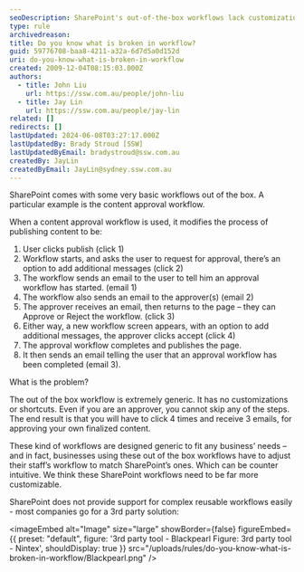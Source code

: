```yaml
---
seoDescription: SharePoint's out-of-the-box workflows lack customization options, requiring businesses to adapt their processes to fit SharePoint's generic workflow.
type: rule
archivedreason:
title: Do you know what is broken in workflow?
guid: 59776708-baa8-4211-a32a-6d7d5a0d152d
uri: do-you-know-what-is-broken-in-workflow
created: 2009-12-04T08:15:03.000Z
authors:
  - title: John Liu
    url: https://ssw.com.au/people/john-liu
  - title: Jay Lin
    url: https://ssw.com.au/people/jay-lin
related: []
redirects: []
lastUpdated: 2024-06-08T03:27:17.000Z
lastUpdatedBy: Brady Stroud [SSW]
lastUpdatedByEmail: bradystroud@ssw.com.au
createdBy: JayLin
createdByEmail: JayLin@sydney.ssw.com.au
---
```


SharePoint comes with some very basic workflows out of the box. A particular example is the content approval workflow.

When a content approval workflow is used, it modifies the process of publishing content to be:

1. User clicks publish (click 1)
2. Workflow starts, and asks the user to request for approval, there’s an option to add additional messages (click 2)
3. The workflow sends an email to the user to tell him an approval workflow has started. (email 1)
4. The workflow also sends an email to the approver(s) (email 2)
5. The approver receives an email, then returns to the page – they can Approve or Reject the workflow. (click 3)
6. Either way, a new workflow screen appears, with an option to add additional messages, the approver clicks accept (click 4)
7. The approval workflow completes and publishes the page.
8. It then sends an email telling the user that an approval workflow has been completed (email 3).

What is the problem?

The out of the box workflow is extremely generic. It has no customizations or shortcuts. Even if you are an approver, you cannot skip any of the steps. The end result is that you will have to click 4 times and receive 3 emails, for approving your own finalized content.

These kind of workflows are designed generic to fit any business’ needs – and in fact, businesses using these out of the box workflows have to adjust their staff’s workflow to match SharePoint’s ones. Which can be counter intuitive.
We think these SharePoint workflows need to be far more customizable.

SharePoint does not provide support for complex reusable workflows easily - most companies go for a 3rd party solution:


<imageEmbed
  alt="Image"
  size="large"
  showBorder={false}
  figureEmbed={{
    preset: "default",
    figure: '3rd party tool - Blackpearl                        Figure: 3rd party tool - Nintex',
    shouldDisplay: true
  }}
  src="/uploads/rules/do-you-know-what-is-broken-in-workflow/Blackpearl.png"
/>
